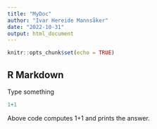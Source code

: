 ```yaml
---
title: "MyDoc"
author: "Ivar Hereide Mannsåker"
date: "2022-10-31"
output: html_document
---
```


```r
knitr::opts_chunk$set(echo = TRUE)
```

## R Markdown

Type something

```r
1+1
```


Above code computes 1+1 and prints the answer.
